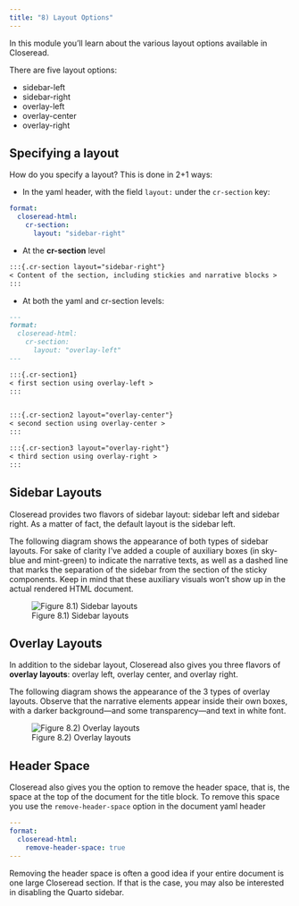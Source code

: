 ```yaml
---
title: "8) Layout Options"
---
```


In this module you'll learn about the various layout options available in 
Closeread.

There are five layout options:

- sidebar-left
- sidebar-right
- overlay-left
- overlay-center
- overlay-right


## Specifying a layout

How do you specify a layout? This is done in 2+1 ways:

- In the yaml header, with the field `layout:` under the `cr-section` key:

```yaml
format:
  closeread-html:
    cr-section:
      layout: "sidebar-right"
```

- At the __cr-section__ level

```.markdown
:::{.cr-section layout="sidebar-right"}
< Content of the section, including stickies and narrative blocks >
:::
```

- At both the yaml and cr-section levels:

```.markdown
---
format:
  closeread-html:
    cr-section:
      layout: "overlay-left"
---

:::{.cr-section1}
< first section using overlay-left >
:::


:::{.cr-section2 layout="overlay-center"}
< second section using overlay-center >
:::

:::{.cr-section3 layout="overlay-right"}
< third section using overlay-right >
:::
```



## Sidebar Layouts

Closeread provides two flavors of sidebar layout: sidebar left and sidebar
right. As a matter of fact, the default layout is the sidebar left.

The following diagram shows the appearance of both types of sidebar layouts. 
For sake of clarity I've added a couple of auxiliary boxes (in sky-blue and
mint-green) to indicate the narrative texts, as well as a dashed line that 
marks the separation of the sidebar from the section of the sticky components.
Keep in mind that these auxiliary visuals won't show up in the actual rendered
HTML document.

![Figure 8.1) Sidebar layouts](images/layout-sidebars.svg)



## Overlay Layouts

In addition to the sidebar layout, Closeread also gives you three flavors of
__overlay layouts__: overlay left, overlay center, and overlay right.

The following diagram shows the appearance of the 3 types of overlay layouts. 
Observe that the narrative elements appear inside their own boxes, with a 
darker background---and some transparency---and text in white font.

![Figure 8.2) Overlay layouts](images/layout-overlays.svg)


## Header Space

Closeread also gives you the option to remove the header space, that is, the
space at the top of the document for the title block. To remove this space you
use the `remove-header-space` option in the document yaml header

```yaml
---
format:
  closeread-html:
    remove-header-space: true
---
```

Removing the header space is often a good idea if your entire document is
one large Closeread section. If that is the case, you may also be interested
in disabling the Quarto sidebar.


